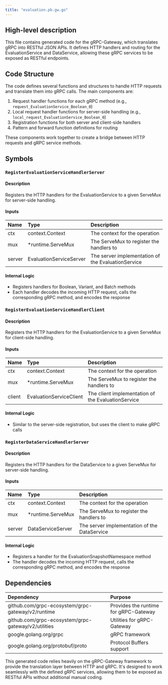 ```yaml
---
title: "evaluation.pb.gw.go"
---
```


## High-level description

This file contains generated code for the gRPC-Gateway, which translates gRPC into RESTful JSON APIs. It defines HTTP handlers and routing for the EvaluationService and DataService, allowing these gRPC services to be exposed as RESTful endpoints.

## Code Structure

The code defines several functions and structures to handle HTTP requests and translate them into gRPC calls. The main components are:

1. Request handler functions for each gRPC method (e.g., `request_EvaluationService_Boolean_0`)
2. Local request handler functions for server-side handling (e.g., `local_request_EvaluationService_Boolean_0`)
3. Registration functions for both server and client-side handlers
4. Pattern and forward function definitions for routing

These components work together to create a bridge between HTTP requests and gRPC service methods.

## Symbols

### `RegisterEvaluationServiceHandlerServer`
#### Description
Registers the HTTP handlers for the EvaluationService to a given ServeMux for server-side handling.

#### Inputs
| Name | Type | Description |
|:-----|:-----|:------------|
| ctx | context.Context | The context for the operation |
| mux | *runtime.ServeMux | The ServeMux to register the handlers to |
| server | EvaluationServiceServer | The server implementation of the EvaluationService |

#### Internal Logic
- Registers handlers for Boolean, Variant, and Batch methods
- Each handler decodes the incoming HTTP request, calls the corresponding gRPC method, and encodes the response

### `RegisterEvaluationServiceHandlerClient`
#### Description
Registers the HTTP handlers for the EvaluationService to a given ServeMux for client-side handling.

#### Inputs
| Name | Type | Description |
|:-----|:-----|:------------|
| ctx | context.Context | The context for the operation |
| mux | *runtime.ServeMux | The ServeMux to register the handlers to |
| client | EvaluationServiceClient | The client implementation of the EvaluationService |

#### Internal Logic
- Similar to the server-side registration, but uses the client to make gRPC calls

### `RegisterDataServiceHandlerServer`
#### Description
Registers the HTTP handlers for the DataService to a given ServeMux for server-side handling.

#### Inputs
| Name | Type | Description |
|:-----|:-----|:------------|
| ctx | context.Context | The context for the operation |
| mux | *runtime.ServeMux | The ServeMux to register the handlers to |
| server | DataServiceServer | The server implementation of the DataService |

#### Internal Logic
- Registers a handler for the EvaluationSnapshotNamespace method
- The handler decodes the incoming HTTP request, calls the corresponding gRPC method, and encodes the response

## Dependencies
| Dependency | Purpose |
|:-----------|:--------|
| github.com/grpc-ecosystem/grpc-gateway/v2/runtime | Provides the runtime for gRPC-Gateway |
| github.com/grpc-ecosystem/grpc-gateway/v2/utilities | Utilities for gRPC-Gateway |
| google.golang.org/grpc | gRPC framework |
| google.golang.org/protobuf/proto | Protocol Buffers support |

This generated code relies heavily on the gRPC-Gateway framework to provide the translation layer between HTTP and gRPC. It's designed to work seamlessly with the defined gRPC services, allowing them to be exposed as RESTful APIs without additional manual coding.
